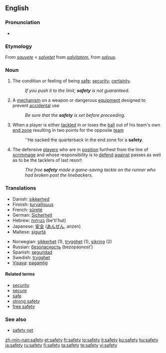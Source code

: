 {{wikipedia|dab=safety (disambiguation)|safety}}
==English==

===Pronunciation===
*{{audio|en-us-safety.ogg|Audio (US)}}

===Etymology===
From {{OF.}} ''[[sauvete]]'' < ''[[salvetet]]'' from {{ML.}} ''[[salvitatem]]'', from {{L.}} ''[[salvus]]''.

===Noun===
{{wikipedia}}
{{en-infl-noun|safet|ies|-}}

# The condition or feeling of being [[safe]]; [[security]]; [[certainty]].
#:''If you push it to the limit, '''safety''' is not guaranteed.''
# A [[mechanism]] on a weapon or dangerous [[equipment]] designed to prevent [[accidental]] use
#:''Be sure that the '''safety''' is set before proceeding.''
# {{fb}} When a player is either [[tackled]] in or loses the [[ball]] out of his team's own [[end zone]] resulting in two points for the opposite [[team]]
#:''He sacked the quarterback in the end zone for a '''safety'''.
# {{fb}} The defensive [[players]] who are in [[position]] furthest from the line of [[scrimmage]] and whose responsibility is to [[defend]] [[against]] passes as well as to be the tacklers of last resort
#:''The free '''safety''' made a game-saving tackle on the runner who had broken past the linebackers.''

===Translations===
{{rfc-level|Translations at L3+ (AutoFormat would have corrected level of Translations)}}
{{top}}
*Danish: [[sikkerhed]]
*Finnish: [[turvallisuus]]
*French: [[sûreté]] {{f}}
*German: [[Sicherheit]] {{f}}
*Hebrew: [[בטיחות]] (be'ti'hut) {{f}}
*Japanese: [[安全]] ([[あんぜん]], anzen)
*Maltese: [[sigurtà]] {{f}}
{{mid}}
*Norwegian: [[sikkerhet]] (1), [[trygghet]] (1), [[sikring]] {{m}} (2)
*Russian: [[безопасность]] (bezopásnost’) {{f}}
*Spanish: [[seguridad]] {{f}}
*Swedish: [[trygghet]] {{c}}
*[[Visaya]]: [[pagamlig]]
{{bottom}}

====Related terms====
*[[security]]
*[[secure]]
*[[safe]]
*[[strong safety]]
*[[free safety]]

===See also===
*[[safety net]]

[[zh-min-nan:safety]]
[[et:safety]]
[[fr:safety]]
[[io:safety]]
[[it:safety]]
[[ku:safety]]
[[hu:safety]]
[[ja:safety]]
[[ru:safety]]
[[fi:safety]]
[[ta:safety]]
[[te:safety]]
[[vi:safety]]
